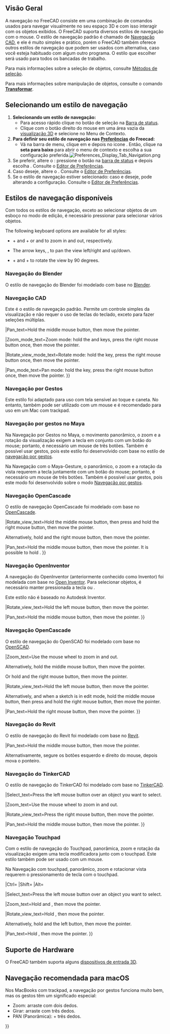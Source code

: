 <languages/>

{{Docnav
|[[Getting_started/pt-br|Primeiros passos]]
|[[Selection_methods/pt-br|Métodos de seleção]]
}}

{{TOCright}}

<span id="Overview"></span>
== Visão Geral ==

A navegação no FreeCAD consiste em uma combinação de comandos usados para navegar visualmente no seu espaço 3D e com isso interagir com os objetos exibidos. O FreeCAD suporta diversos estilos de navegação com o mouse. O estilo de navegação padrão é chamado de [[#CAD_navigation|Navegação CAD]], e ele é muito simples e prático, porém o FreeCAD também oferece outros estilos de navegação que podem ser usados com alternativa, caso você esteja habituado com algum outro programa. O estilo que escolher será usado para todos os bancadas de trabalho.

Para mais informações sobre a seleção de objetos, consulte [[Selection_methods/pt-br|Métodos de seleção]].

Para mais informações sobre manipulação de objetos, consulte o comando[[Std_TransformManip/pt-br| '''Transformar''']].

<span id="Selecting_a_navigation_style"></span>
== Selecionando um estilo de navegação ==

# '''Selecionando um estilo de navegação:'''
#* Para acesso rápido clique no {{Button|[[File:NavigationCAD_dark.svg|16px]]}} botão de seleção na [[Status_bar/pt-br|Barra de status]].
#* Clique com o botão direito do mouse em uma área vazia da [[3D_view|visualização 3D]] e selecione {{MenuCommand|Estilos de navegação}} no Menu de Contexto.
# '''Para definir seu estilo de navegação nas [[Preferences_Editor/pt-br#Navegação|Preferências]] do Freecad:'''
#* Vá na barra de menu, clique em {{MenuCommand|Editar → Preferências}} e depois no icone {{MenuCommand|'''Tela''' → escolha a aba '''Navegação''' → Em '''Navegação 3D'''}}. Então, clique na '''seta para baixo''' para abrir o menu de contexto e escolha a sua configuração preferida.[[File:Preferences_Display_Tab_Navigation.png]]<br>
# Se preferir, altere o {{MenuCommand|Estilo de órbita}}: pressione o botão {{Button|[[File:NavigationCAD_dark.svg|16px]]}} na [[Status_bar|barra de status]] e depois escolha {{MenuCommand|Configurações → Estilo de órbita}}. Consulte o [[Preferences_Editor#Navigation|Editor de Preferências]].
# Caso deseje, altere o {{MenuCommand|Modo de rotação}}. Consulte o [[Preferences_Editor#Navigation|Editor de Preferências]].
# Se o estilo de navegação {{MenuCommand|CAD}} estiver selecionado: caso e deseje, pode {{MenuCommand|Habilitar a animação}} alterando a configuração. Consulte o [[Preferences_Editor#Navigation|Editor de Preferências]].

<span id="Available_navigation_styles"></span>
== Estilos de navegação disponíveis ==

Com todos os estilos de navegação, exceto ao selecionar objetos de um esboço no modo de edição, é necessário pressionar {{KEY|Ctrl}} para selecionar vários objetos.

The following keyboard options are available for all styles:

* {{KEY|Ctrl}} + {{ASCII|43}} and {{KEY|Ctrl}} + {{ASCII|22}} or {{KEY|PgUp}} and {{KEY|PgDn}} to zoom in and out, respectively.
* The arrow keys, {{ASCII|17}}{{ASCII|16}}{{ASCII|30}}{{ASCII|31}}, to pan the view left/right and up/down.
* {{KEY|Shift}} + {{ASCII|17}} and {{KEY|Shift}} + {{ASCII|16}} to rotate the view by 90 degrees.

<span id="Blender_navigation"></span>
=== Navegação do Blender ===

O estilo de navegação do Blender foi modelado com base no [https://www.blender.org Blender].

<div class="mw-translate-fuzzy">
{{Blender Navigation
|Select_name=Selecionar
|Pan_name=Pan(Movimento lateral)
|Zoom_name=Zoom
|Rotate_view_name=Rotacionar
|Shift={{KEY|Shift}}
|Select_text=Pressione o botão esquerdo do mouse sobre o objeto que deseja selecionar.
|Pan_text=Pressione {{KEY|Shift}} e o botão do meio do mouse, depois mova o cursor.
</div>

|Shift={{KEY|Shift}}

|Select_text=Press the left mouse button over an object you want to select.

|Zoom_text=Use the mouse wheel to zoom in and out.

|Rotate_view_text=Hold the middle mouse button, then move the pointer.

|Pan_text=Hold {{KEY|Shift}} and the middle mouse button, then move the pointer.

Alternatively, hold both left and right mouse buttons, and then move the pointer.
}}

<span id="CAD_navigation"></span>
=== Navegação CAD ===

Este é o estilo de navegação padrão. Permite um controle simples da visualização e não requer o uso de teclas do teclado, exceto para fazer seleções múltiplas.

<div class="mw-translate-fuzzy">
{{CAD Navigation
|Select_name=Selecionar
|Pan_name=Pan(Movimento lateral)
|Zoom_name=Zoom
|Rotate_view_name=Rotacionar visão<br>Primeiro método
|Rotate_view_alt_name=Rotacionar visão<br>Método alternativo
|Ctrl={{KEY|Ctrl}}
|Shift={{KEY|Shift}}
|Select_text=Pressione o botão esquerdo do mouse sobre o objeto que deseja selecionar.
|Pan_text=Mantenha pressionado o botão central do mouse e, em seguida, mova o cursor.
|Pan_mode_text=Movimentação panorâmica ou lateral: mantenha pressionada a tecla {{KEY|Ctrl}}, pressione o botão direito do mouse uma vez e, em seguida, mova o cursor.
|Zoom_text=Use a roda do mouse para aumentar e diminuir o zoom.
</div>

|Ctrl={{KEY|Ctrl}}
|Shift={{KEY|Shift}}

|Select_text=Press the left mouse button over an object you want to select.

|Zoom_text=Use the mouse wheel to zoom in and out.

Clicking the middle mouse button re-centers the view on the location of the cursor.

|Rotate_view_text=Hold the middle mouse button, then press and hold the left mouse button, then move the pointer.

Se os botões forem soltos antes de você parar o movimento do mouse, a visualização continuará girando, se isso estiver habilitado.

<div class="mw-translate-fuzzy">
Um clique duplo com o botão central do mouse define um novo centro de rotação.
|Rotate_view_mode_text=Modo de rotação: mantenha pressionada a tecla {{KEY|Shift}}, pressione o botão direito do mouse uma vez e, em seguida, mova o cursor.
|Rotate_view_alt_text=Mantenha pressionado o botão central do mouse e, em seguida, pressione e segure o botão direito do mouse e mova o cursor.
</div>

|Rotate_view_alt_text=Hold the middle mouse button, then press and hold the right mouse button, then move the pointer.

Com este método, o botão central do mouse pode ser solto depois que o botão direito do mouse for pressionado.

<div class="mw-translate-fuzzy">
Os usuários que usam o mouse com a mão direita podem achar este método mais fácil do que o primeiro método.
}}
</div>

|Pan_text=Hold the middle mouse button, then move the pointer.

|Zoom_mode_text=Zoom mode: hold the {{KEY|Ctrl}} and {{KEY|Shift}} keys, press the right mouse button once, then move the pointer.

|Rotate_view_mode_text=Rotate mode: hold the {{KEY|Shift}} key, press the right mouse button once, then move the pointer.

|Pan_mode_text=Pan mode: hold the {{KEY|Ctrl}} key, press the right mouse button once, then move the pointer.
}}

<span id="Gesture_navigation"></span>
=== Navegação por Gestos ===

Este estilo foi adaptado para uso com tela sensível ao toque e caneta. No entanto, também pode ser utilizado com um mouse e é recomendado para uso em um Mac com trackpad.

<div class="mw-translate-fuzzy">
{{Gesture Navigation
|Select_name=Selecionar
|Pan_name=Pan (Movimento lateral)
|Zoom_name=Zoom
|Rotate_view_name=Rotacionar a visão
|Tilt_view_name=Inclinar a visão
|Select_text=Pressione o botão esquerdo do mouse sobre o objeto que deseja selecionar.
|Select_gesture_text=Toque para selecionar.
|Pan_text=Mantenha pressionado o botão direito do mouse e, em seguida, mova o cursor.
|Pan_gesture_text=Arraste com dois dedos.
</div>

|Select_text=Press the left mouse button over an object you want to select.

|Zoom_text=Use the mouse wheel to zoom in and out.

|Rotate_view_text=Hold the left mouse button, then move the pointer.
In [[Sketcher Workbench|Sketcher]] and other edit modes, this behavior is disabled. Hold {{KEY|Alt}} when pressing the mouse button to enter rotation mode.

<div class="mw-translate-fuzzy">
Para definir o ponto de foco da câmera para rotação, clique em um ponto com o botão do meio do mouse. Como alternativa, aponte o cursor para um ponto e pressione {{KEY|H}} no teclado.
|Rotate_view_gesture_text=Arraste com um dedo para girar.
</div>

|Pan_text=Hold the right mouse button, then move the pointer.

|Tilt_view_text=Hold both left and right mouse buttons, then move the pointer sideways.

|Select_gesture_text=Tap to select.

|Zoom_gesture_text=Drag two fingers (pinch) closer or farther apart.

|Rotate_view_gesture_text=Drag with one finger to rotate.

<div class="mw-translate-fuzzy">
Pressione {{KEY|Alt}} ao usar o [[Sketcher Workbench|Ambiente de Esboço]].
|Tilt_view_text=Mantenha pressionados os botões esquerdo e direito do mouse, depois mova o ponteiro lateralmente.
|Tilt_view_gesture_text=Gire a linha imaginária formada por dois pontos de toque.
</div>

|Pan_gesture_text=Drag with two fingers.

<div class="mw-translate-fuzzy">
Alternatively, tap and hold, then drag. This simulates the pan with the right mouse button.
|Zoom_text=Use the mouse wheel to zoom in and out.
|Zoom_gesture_text=Drag two fingers (pinch) closer or farther apart.
|Rotate_view_text=Hold the left mouse button, then move the pointer.
In [[Sketcher Workbench|Sketcher]] and other edit modes, this behavior is disabled. Hold {{KEY|Alt}} when pressing the mouse button to enter rotation mode.
</div>

|Tilt_view_gesture_text=Rotate the imaginary line formed by two touch points.

Este método está desabilitado por padrão. Para ativá-lo, vá para {{MenuCommand|Editar → Preferências → Exibição → Navegação}}, e desmarque a caixa "Desativar gesto de inclinação na tela sensível ao toque".
}}

<span id="Maya-Gesture_navigation"></span>
=== Navegação por gestos no Maya ===

Na Navegação por Gestos no Maya, o movimento panorâmico, o zoom e a rotação da visualização exigem a tecla {{KEY|Alt}} em conjunto com um botão do mouse; portanto, é necessário um mouse de três botões. Também é possível usar gestos, pois este estilo foi desenvolvido com base no estilo de [[#Gesture_navigation|navegação por gestos]].

<div class="mw-translate-fuzzy">
Na Navegação com o Maya-Gesture, o panorâmico, o zoom e a rotação da vista requerem a tecla {{KEY|Alt}} juntamente com um botão do mouse; portanto, é necessário um mouse de três botões. Também é possível usar gestos, pois este modo foi desenvolvido sobre o modo [[#Navegação por gestos|Navegação por gestos]].
{{MayaGesture Navigation
|Select_name=Selecionar
|Pan_name=Pan(movimento panorâmico)
|Zoom_name=Zoom
|Rotate_view_name=Rotacionar vista
|Alt={{KEY|Alt}}
|Select_text=Pressione o botão esquerdo do mouse sobre um objeto que você deseja selecionar.
|Pan_text=Segurar {{KEY|Alt}} e o botão do meio do mouse, depois mover o ponteiro.
|Zoom_text=Segure {{KEY|Alt}} e o botão direito do mouse, depois mova o ponteiro.
</div>

|Alt={{KEY|Alt}}

|Select_text=Press the left mouse button over an object you want to select.

|Zoom_text=Use the mouse wheel to zoom in and out.

Alternatively, hold {{KEY|Alt}} and the right mouse button, then move the pointer.

|Rotate_view_text=Hold {{KEY|Alt}} and the left mouse button, then move the pointer.

|Pan_text=Hold {{KEY|Alt}} and the middle mouse button, then move the pointer.

|Tilt_view_text=Hold {{KEY|Alt}} and both left and right mouse buttons, and then move the pointer sideways.
}}

<span id="OpenCascade_navigation"></span>
=== Navegação OpenCascade ===

O estilo de navegação OpenCascade foi modelado com base no [https://www.opencascade.com/ OpenCascade].

<div class="mw-translate-fuzzy">
{{OpenCascade Navigation
|Select_name=Selecionar
|Pan_name=Pan(movimento panorâmico)
|Zoom_name=Zoom
|Rotate_view_name=Rotacionar vista
|Ctrl={{KEY|Ctrl}}
|Select_text=Pressione o botão esquerdo do mouse sobre um objeto que você deseja selecionar.
|Pan_text=Segure o botão do meio do mouse, depois mova o ponteiro.
|Zoom_text=Use a rodinha do mouse para aumentar e diminuir o zoom.
</div>

|Ctrl={{KEY|Ctrl}}

|Select_text=Press the left mouse button over an object you want to select.

|Zoom_text=Use the mouse wheel to zoom in and out.

<div class="mw-translate-fuzzy">
Como alternativa, mantenha pressionadas as teclas {{KEY|Ctrl}} e o botão esquerdo do mouse, depois mova o ponteiro.
|Rotate_view_text=Mantenha pressionadas as teclas {{KEY|Ctrl}} e o botão direito do mouse, depois mova o ponteiro.
}}
</div>

|Rotate_view_text=Hold the middle mouse button, then press and hold the right mouse button, then move the pointer.

Alternatively, hold {{KEY|Ctrl}} and the right mouse button, then move the pointer.

|Pan_text=Hold the middle mouse button, then move the pointer. It is possible to hold {{KEY|Ctrl}}.
}}

<span id="OpenInventor_navigation"></span>
=== Navegação OpenInventor ===

A navegação do OpenInventor (anteriormente conhecido como Inventor) foi modelada com base no [http://en.wikipedia.org/wiki/Open_Inventor Open Inventor]. Para selecionar objetos, é necessário manter pressionada a tecla {{KEY|Shift}} ou {{KEY|Ctrl}}.

Este estilo não é baseado no Autodesk Inventor.

<div class="mw-translate-fuzzy">
{{OpenInventor Navigation
|Select_name=Selecionar
|Pan_name=Pan(movimento panorâmico)
|Zoom_name=Zoom
|Rotate_view_name=Rotacionar vista
|Ctrl={{KEY|Ctrl}}
|Select_text=Segure {{KEY|Ctrl}}, depois pressione o botão esquerdo do mouse sobre um objeto que você deseja selecionar.
|Pan_text=Segure o botão do meio do mouse, depois mova o ponteiro.
|Zoom_text=Use a rodinha do mouse para aumentar e diminuir o zoom.
</div>

|Shift={{KEY|Shift}}

|Select_text=Hold {{KEY|Shift}}, then press the left mouse button over an object you want to select.

<div class="mw-translate-fuzzy">
Mantenha pressionada a tecla {{KEY|Ctrl}} em vez disso para selecionar vários objetos.
|Pan_text=Mantenha pressionado o botão central do mouse e mova o ponteiro.
|Zoom_text=Use a roda do mouse para aumentar e diminuir o zoom.
</div>

|Zoom_text=Use the mouse wheel to zoom in and out.

<div class="mw-translate-fuzzy">
Como alternativa, mantenha pressionado o botão central do mouse, em seguida, pressione e segure o botão esquerdo do mouse, depois mova o ponteiro.
|Rotate_view_text=Mantenha pressionado o botão esquerdo do mouse, depois mova o ponteiro.
}}
</div>

|Rotate_view_text=Hold the left mouse button, then move the pointer.

|Pan_text=Hold the middle mouse button, then move the pointer.
}}

<span id="OpenSCAD_navigation"></span>
=== Navegação OpenCascade ===

O estilo de navegação do OpenSCAD foi modelado com base no [https://openscad.org/ OpenSCAD].

{{OpenSCAD_Navigation
|Select_name=Select
|Zoom_name=Zoom
|Rotate_view_name=Rotate view
|Pan_name=Pan

|Shift={{KEY|Shift}}

|Select_text=Press the left mouse button over an object you want to select.

<div class="mw-translate-fuzzy">
Mantenha pressionadas as teclas {{KEY|Ctrl}} e {{KEY|Shift}} ao pressionar o botão do mouse para arrastar um objeto em um esboço no modo de edição.
|Pan_text=Mantenha pressionado o botão direito do mouse e mova o ponteiro.
|Zoom_text=Mantenha pressionado o botão central do mouse e mova o ponteiro.
Como alternativa, mantenha pressionadas as teclas {{KEY|Shift}} e o botão direito do mouse, depois mova o ponteiro.
|Rotate_view_text=Mantenha pressionado o botão esquerdo do mouse e mova o ponteiro.
}}
</div>

|Zoom_text=Use the mouse wheel to zoom in and out.

Alternatively, hold the middle mouse button, then move the pointer.

Or hold {{KEY|Shift}} and the right mouse button, then move the pointer.

|Rotate_view_text=Hold the left mouse button, then move the pointer.

Alternatively, and when a sketch is in edit mode, hold the middle mouse button, then press and hold the right mouse button, then move the pointer.

|Pan_text=Hold the right mouse button, then move the pointer.
}}

<span id="Revit_navigation"></span>
<div class="mw-translate-fuzzy">
=== Navegação do Revit ===
</div>

O estilo de navegação do Revit foi modelado com base no [https://en.wikipedia.org/wiki/Autodesk_Revit Revit].

<div class="mw-translate-fuzzy">
{{Revit Navigation
|Select_name=Selecionar
|Pan_name=Pan(movimento panorâmico)
|Zoom_name=Zoom
|Rotate_view_name=Rotacionar vista
|Shift={{KEY|Shift}}
|Select_text=Pressione o botão esquerdo do mouse sobre um objeto que você deseja selecionar.
|Pan_text=Segure o botão do meio do mouse, depois mova o ponteiro.
</div>

|Shift={{KEY|Shift}}

|Select_text=Press the left mouse button over an object you want to select.

<div class="mw-translate-fuzzy">
|Zoom_text=Use a rodinha do mouse para aumentar e diminuir o zoom.
|Rotate_view_text=Segure {{KEY|Shift}} e o botão central do mouse, depois mova o ponteiro.
</div>

|Rotate_view_text=Hold {{KEY|Shift}} and the middle mouse button, then move the pointer.

<div class="mw-translate-fuzzy">
Alternativamente, segure o botão central do mouse, depois pressione e segure o botão direito do mouse, depois mova o ponteiro.
}}
</div>

|Pan_text=Hold the middle mouse button, then move the pointer.

<div class="mw-translate-fuzzy">
Alternativamente, segure os botões esquerdo e direito do mouse, depois mova o ponteiro.
</div>

<span id="TinkerCAD_navigation"></span>
=== Navegação do TinkerCAD ===

O estilo de navegação do TinkerCAD foi modelado com base no [https://en.wikipedia.org/wiki/Tinkercad TinkerCAD].

<div class="mw-translate-fuzzy">
{{TinkerCAD Navigation
|Select_name=Select
|Pan_name=Pan
|Zoom_name=Zoom
|Rotate_view_name=Rotate view
|Select_text=Press the left mouse button over an object you want to select.
|Pan_text=Hold the middle mouse button, then move the pointer.
|Zoom_text=Use the mouse wheel to zoom in and out.
|Rotate_view_text=Press the right mouse button, then move the pointer.
}}
</div>

|Select_text=Press the left mouse button over an object you want to select.

|Zoom_text=Use the mouse wheel to zoom in and out.

|Rotate_view_text=Press the right mouse button, then move the pointer.

|Pan_text=Hold the middle mouse button, then move the pointer.
}}

<span id="Touchpad_navigation"></span>
=== Navegação Touchpad ===

Com o estilo de navegação do Touchpad, panorâmica, zoom e rotação da visualização exigem uma tecla modificadora junto com o touchpad. Este estilo também pode ser usado com um mouse.

<div class="mw-translate-fuzzy">
Na Navegação com touchpad, panorâmico, zoom e rotacionar vista requerem o pressionamento de tecla com o touchpad.
{{Touchpad Navigation
|Select_name=Selecionar
|Pan_name=Pan(movimento panorâmico)
|Zoom_name=Zoom
|Rotate_view_name=Rotacionar vista
|Shift={{KEY|Shift}}
|Ctrl={{KEY|Ctrl}}
|Alt={{KEY|Alt}}
|PageUp={{KEY|PageUp}}
|PageDown={{KEY|PageDown}}
|Select_text=Pressione o botão esquerdo do mouse sobre um objeto que você deseja selecionar.
|Pan_text=Segure {{KEY|Shift}}, depois mova o ponteiro.
|Zoom_text=Use {{KEY|PageUp}} e {{KEY|PageDown}} para aumentar e diminuir o zoom.
|Zoom_alt_text=Alternativamente, segure {{KEY|Shift}} e {{KEY|Ctrl}}, depois mova o ponteiro.
|Rotate_view_text=Segure {{KEY|Alt}}, depois mova o ponteiro.
|Rotate_view_alt_text=Alternativamente, segure {{KEY|Shift}} e o botão esquerdo, depois mova o ponteiro.
}}
</div>

|Ctrl={{KEY|Ctrl}}
|Shift={{KEY|Shift}}
|Alt={{KEY|Alt}}

|Select_text=Press the left mouse button over an object you want to select.

|Zoom_text=Hold {{KEY|Ctrl}} and {{KEY|Shift}}, then move the pointer.

|Rotate_view_text=Hold {{KEY|Alt}}, then move the pointer.

Alternatively, hold {{KEY|Shift}} and the left button, then move the pointer.

|Pan_text=Hold {{KEY|Shift}}, then move the pointer.
}}

<span id="Hardware_support"></span>
== Suporte de Hardware ==

O FreeCAD também suporta alguns [[3D input devices/pt-br|dispositivos de entrada 3D]].

<span id="Recommended_navigation_for_macOS"></span>
== Navegação recomendada para macOS ==

Nos MacBooks com trackpad, a navegação por gestos funciona muito bem, mas os gestos têm um significado especial:

* Zoom: arraste com dois dedos.
* Girar: arraste com três dedos.
* PAN (Panorâmica): {{KEY|Ctrl}} + três dedos.


{{Docnav
|[[Getting_started/pt-br|Primeiros passos]]
|[[Selection_methods/pt-br|Métodos de seleção]]
}}

{{Userdocnavi{{#translation:}}}}